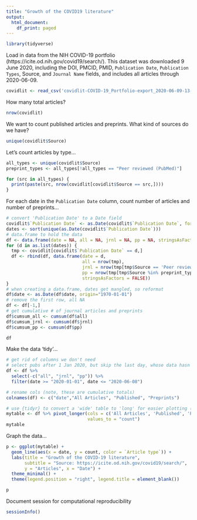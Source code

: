 ```yaml
---
title: "Growth of the COVID19 literature"
output:
  html_document:
    df_print: paged
---
```



```r
library(tidyverse)
```

Load in data from the NIH COVID-19 portfolio (https://icite.od.nih.gov/covid19/search/). This dataset was downloaded 9 June 2020, including the DOI, PMCID, PMID, `Publication Date`, `Publication Types`, Source, and `Journal Name` fields, and includes all articles through 2020-06-09.
```r
covidlit <- read_csv('covidlit-COVID-19_Portfolio-export_2020-06-09-13-52-30.csv')
```

How many total articles?
```r
nrow(covidlit)
```

We want to count published articles and preprints. What kind of sources do we have?
```r
unique(covidlit$Source)
```

Let's count articles by type...
```r
all_types <- unique(covidlit$Source)
preprint_types <- all_types[!all_types == "Peer reviewed (PubMed)"]

for (src in all_types) {
  print(paste(src, nrow(covidlit[covidlit$Source == src,])))
}
```

For each date in the `Publication Date` column, count number of articles and number of preprints...
```r
# convert 'Publication Date' to a Date field
covidlit$`Publication Date` <- as.Date(covidlit$`Publication Date`, format = "%Y-%m-%d")
dates <- sort(unique(as.Date(covidlit$`Publication Date`)))
# data.frame to hold the data
df <- data.frame(date = NA, all = NA, jrnl = NA, pp = NA, stringsAsFactors = FALSE)
for (d in as.list(dates)) {
  tmp <- covidlit[covidlit$`Publication Date` == d,]
  df <- rbind(df, data.frame(date = d, 
                             all = nrow(tmp),
                             jrnl = nrow(tmp[tmp$Source == 'Peer reviewed (PubMed)',]),
                             pp = nrow(tmp[tmp$Source %in% preprint_types,]),
                             stringsAsFactors = FALSE))
}
# when creating a data.frame, dates get mangled, so reformat
df$date <- as.Date(df$date, origin="1970-01-01")
# remove the first row, all NA
df <- df[-1,]
# get cumulative # of journal articles and preprints
df$cumsum_all <- cumsum(df$all)
df$cumsum_jrnl <- cumsum(df$jrnl)
df$cumsum_pp <- cumsum(df$pp)

df
```

Make the data 'tidy'...
```r
# get rid of columns we don't need
# select pubs after 1 Jan 2020, but skip the last day, whose data hasn't been fully updated
df <- df %>% 
  select(-c("all", "jrnl", "pp")) %>% 
  filter(date >= "2020-01-01", date <= "2020-06-08")

# rename cols (note, these are cumulative totals)
colnames(df) <- c("date","All Articles", "Published", "Preprints")

# use {tidyr} to convert a 'wide' table to 'long' for easier plotting (see https://tidyr.tidyverse.org/)
mytable <- df %>% pivot_longer(cols = c('All Articles', 'Published', 'Preprints'), names_to = "Article type",
                               values_to = "count")
mytable
```

Graph the data...
```r
p <- ggplot(mytable) +
  geom_line(aes(x = date, y = count, color = `Article type`)) +
  labs(title = "Growth of the COVID-19 literature", 
       subtitle = "Source: https://icite.od.nih.gov/covid19/search/",
       y = "Articles", x = "Date") +
  theme_minimal() +
  theme(legend.position = "right", legend.title = element_blank())

p
```

Document session for computational reproducibility
```r
sessionInfo()
```

